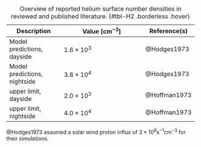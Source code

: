 +------------------------------+--------------------------------------------------+---------------+
| Description                  | Value $\left[\si{\centi\metre\tothe{-3}}\right]$ | Reference(s)  |
+==============================+==================================================+===============+
| Model predictions, dayside   | $1.6 \times 10^3$                                | @Hodges1973   |
+------------------------------+--------------------------------------------------+---------------+
| Model predictions, nightside | $3.8 \times 10^4$                                | @Hodges1973   |
+------------------------------+--------------------------------------------------+---------------+
| upper limit, dayside         | $2.0 \times 10^3$                                | @Hoffman1973  |
+------------------------------+--------------------------------------------------+---------------+
| upper limit, nightside       | $4.0 \times 10^4$                                | @Hoffman1973  |
+------------------------------+--------------------------------------------------+---------------+


: Overview of reported helium surface number densities in reviewed and published literature. {#tbl-H2 .borderless .hover}


@Hodges1973 assumed a solar wind proton influx of $3 \times 10^8 \si{\second\tothe{-1}\centi\metre\tothe{-3}}$ for their simulations.

